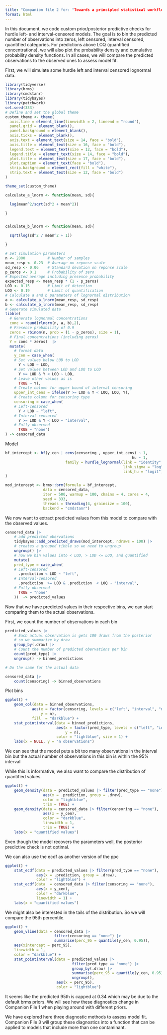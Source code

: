 ```yaml
---
title: "Companion file 2 for: "Towards a principled statistical workflow for the study of wildlife and environmental contaminants in the presence of method detection and quantification limits" "
format: html
---
```

In this document, we code custom prior/posterior predictive checks for hurdle left- and interval-censored models. The goal is to bin the predicted number of observations into zeros, left censored, interval censored, quantified categories. For predictions above LOQ (quantified concentrations), we will also plot the probability density and cumulative probability density functions. In all cases, we will compare the predicted observations to the observed ones to assess model fit.

First, we will simulate some hurdle left and interval censored lognormal data.

```r
library(tidyverse)
library(brms)
library(cmdstanr)
library(tidybayes)
library(patchwork)
set.seed(333)
# Define and set the global theme
custom_theme <- theme(
  axis.line = element_line(linewidth = 2, lineend = "round"),
  panel.grid = element_blank(),
  panel.background = element_blank(),
  axis.ticks = element_blank(),
  axis.text = element_text(size = 14, face = "bold"),
  axis.title = element_text(size = 16, face = "bold"),
  legend.text = element_text(size = 12, face = "bold"),
  legend.title = element_text(size = 14, face = "bold"),
  plot.title = element_text(size = 17, face = "bold"),
  plot.caption = element_text(face = "bold"),
  strip.background = element_rect(fill = "white"),
  strip.text = element_text(size = 12, face = "bold")
)

theme_set(custom_theme)

calculate_a_lnorm <- function(mean, sd){

  log(mean^2/sqrt(sd^2 + mean^2))

}


calculate_b_lnorm <- function(mean, sd){

  sqrt(log(sd^2 / mean^2 + 1))

}
```



```r
# Set simulation parameters
n <- 2000          # Number of samples
mean_resp <- 0.23  # Average on reponse scale
sd_resp <- 0.06    # Standard devation on reponse scale
p_zeros <- 0.1     # Probability of zero
# Expected average including presence probability
expected_resp <- mean_resp * (1 - p_zeros) 
LOD <- 0.15        # Limit of detection
LOQ <- 0.19        # Limit of quantification
# Calculate a and b parameters of lognormal distribution
a <- calculate_a_lnorm(mean_resp, sd_resp)
b <- calculate_b_lnorm(mean_resp, sd_resp)
# Generate simulated data
tibble(
  # Generate lognormal concentrations
  conc = round(rlnorm(n, a, b),2),  
  # Presence probability of 0.9
  zeros = rbinom(n, prob = (1 - p_zeros), size = 1),  
  # Final concentrations (including zeros)
  Y = conc * zeros)  |>
  mutate(
    # format data
    y_cen = case_when(
    # Set values below LOD to LOD
      Y < LOD ~ LOD,  
    # Set values between LOD and LOQ to LOD
      Y >= LOD & Y < LOQ ~ LOD,  
    # Leave other values as is
      TRUE ~ Y),  
    # Create column for upper bound of interval censoring
    upper_int_cens = ifelse(Y >= LOD & Y < LOQ, LOQ, Y), 
    # Create column for censoring type
    censoring = case_when(
    # Left-censored
      Y < LOD ~ "left",  
    # Interval-censored
      Y >= LOD & Y < LOQ ~ "interval",  
    # Fully observed
      TRUE ~ "none")  
) -> censored_data
```

Model

```r
bf_intercept <- bf(y_cen | cens(censoring , upper_int_cens) ~ 1, 
                                                         hu ~ 1, 
                           family = hurdle_lognormal(link = "identity", 
                                                     link_sigma = "log", 
                                                     link_hu = "logit")
)

mod_intercept <- brms::brm(formula = bf_intercept,
                 data = censored_data,
                 iter = 500, warmup = 100, chains = 4, cores = 4,
                 seed = 333,
                 threads = threading(4, grainsize = 100),
                 backend = "cmdstanr")
```

We now want to extract predicted values from this model to compare with the observed values. 


```r
censored_data |>
    # add predicted obervations
    tidybayes::add_predicted_draws(mod_intercept, ndraws = 100) |> 
    # creates a grouped tibble so we need to ungroup
    ungroup() |>
    # now we bin values into < LOD, > LOD <= LOQ, and quantified
    mutate(
    pred_type = case_when(
    # Left-censored
      .prediction < LOD ~ "left",  
    # Interval-censored
      .prediction  >= LOD & .prediction  < LOQ ~ "interval",    
    # Fully observed
      TRUE ~ "none" 
    ))  -> predicted_values
```

Now that we have predicted values in their respective bins, we can start comparing them to the actual observations.

First, we count the number of observations in each bin

```r
predicted_values |>
    # Each actual observation is gets 100 draws from the posterior 
    # so we summarize by draw
    group_by(.draw) |>
    # Count the number of predicted obervations per bin
    count(pred_type) |>
    ungroup() -> binned_predictions

# Do the same for the actual data

censored_data |>
    count(censoring) -> binned_observations
```

Plot bins

```r
ggplot() + 
    geom_col(data = binned_observations, 
            aes(x = factor(censoring, levels = c("left", "interval", "none")), 
                y = n), 
            fill  = "darkblue") + 
    stat_pointinterval(data = binned_predictions, 
                       aes(x = factor(pred_type, levels = c("left", "interval", "none")), 
                           y = n), 
                       color = "lightblue", size = 1) + 
    labs(x = NULL, y = "n observations")
```

We can see that the model puts a bit too many observations in the interval bin but the actual number of observations in this bin is within the 95% interval 

While this is informative, we also want to compare the distribution of quantified values.


```r
ggplot() +
    geom_density(data = predicted_values |> filter(pred_type == "none"), 
                 aes(x = .prediction, group = .draw), 
                 color = "lightblue", 
                 trim = TRUE) +
    geom_density(data = censored_data |> filter(censoring == "none"), 
                 aes(x = y_cen), 
                 color = "darkblue", 
                 linewidth = 1, 
                 trim = TRUE) +
    labs(x = "quantified values")
```

Even though the model recovers the parameters well, the posterior predictive check is not optimal.

We can also use the ecdf as another version of the ppc


```r
ggplot() +
    stat_ecdf(data = predicted_values |> filter(pred_type == "none"),
              aes(x = .prediction, group = .draw), 
              color = "lightblue") + 
    stat_ecdf(data  = censored_data |> filter(censoring == "none"), 
              aes(x = y_cen), 
              color = "darkblue", 
              linewidth = 1) +
    labs(x = "quantified values")
```

We might also be interested in the tails of the distribution. So we will compare the 95th percentile.


```r
ggplot() +
    geom_vline(data = censored_data |> 
                      filter(censoring == "none") |>
                      summarise(perc_95 = quantile(y_cen, 0.95)),
    aes(xintercept = perc_95), 
    linewidth = 1, 
    color = "darkblue") +
    stat_pointinterval(data = predicted_values |> 
                              filter(pred_type == "none") |>
                              group_by(.draw) |>
                              summarise(perc_95 = quantile(y_cen, 0.95)) |>
                              ungroup(), 
                       aes(x = perc_95), 
                       color = "lightblue")
```

It seems like the predicted 95th is capped at 0.34 which may be due to the default brms priors. We will see how these diagnostics change in Companion File 1 when playing around with different priors. 

We have explored here three diagnostic methods to assess model fit. Companion File 3 will group these diagnostics into a function that can be applied to models that include more than one contaminant.